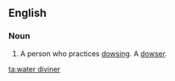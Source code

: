 ==English==

===Noun===
{{en-noun|sg=[[water]] [[diviner]]}}

#A person who practices [[dowsing]]. A [[dowser]].

[[ta:water diviner]]